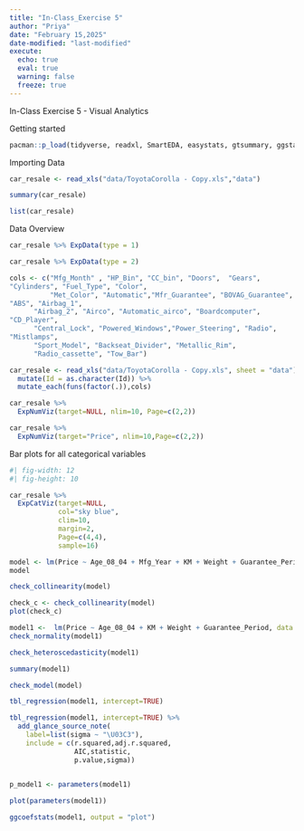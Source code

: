 ```yaml
---
title: "In-Class_Exercise 5"
author: "Priya"
date: "February 15,2025"
date-modified: "last-modified"
execute:
  echo: true
  eval: true
  warning: false
  freeze: true
---
```

In-Class Exercise 5 - Visual Analytics

Getting started

```r
pacman::p_load(tidyverse, readxl, SmartEDA, easystats, gtsummary, ggstatsplot)
```

Importing Data

```r
car_resale <- read_xls("data/ToyotaCorolla - Copy.xls","data")
```

```r
summary(car_resale)

```

```r
list(car_resale)
```

Data Overview

```r
car_resale %>% ExpData(type = 1)
```

```r
car_resale %>% ExpData(type = 2)
```


```r
cols <- c("Mfg_Month" , "HP_Bin", "CC_bin", "Doors",  "Gears", 
"Cylinders", "Fuel_Type", "Color",
          "Met_Color", "Automatic","Mfr_Guarantee", "BOVAG_Guarantee",
"ABS", "Airbag_1",
      "Airbag_2", "Airco", "Automatic_airco", "Boardcomputer",
"CD_Player",
      "Central_Lock", "Powered_Windows","Power_Steering", "Radio",
"Mistlamps",
      "Sport_Model", "Backseat_Divider", "Metallic_Rim",
      "Radio_cassette", "Tow_Bar")
```

```r
car_resale <- read_xls("data/ToyotaCorolla - Copy.xls", sheet = "data") %>% 
  mutate(Id = as.character(Id)) %>%
  mutate_each(funs(factor(.)),cols)

```

```r
car_resale %>%
  ExpNumViz(target=NULL, nlim=10, Page=c(2,2))
```

```r
car_resale %>% 
  ExpNumViz(target="Price", nlim=10,Page=c(2,2))
```

Bar plots for all categorical variables



```r
#| fig-width: 12
#| fig-height: 10

car_resale %>% 
  ExpCatViz(target=NULL,
            col="sky blue",
            clim=10,
            margin=2,
            Page=c(4,4),
            sample=16)
```


```r
model <- lm(Price ~ Age_08_04 + Mfg_Year + KM + Weight + Guarantee_Period, data = car_resale)
model
```
```r
check_collinearity(model)
```


```r
check_c <- check_collinearity(model)
plot(check_c)
```

```r
model1 <-  lm(Price ~ Age_08_04 + KM + Weight + Guarantee_Period, data = car_resale)
check_normality(model1)
```
```r
check_heteroscedasticity(model1)
```

```r
summary(model1)
```


```r
check_model(model)

```
```r
tbl_regression(model1, intercept=TRUE)
```


```r
tbl_regression(model1, intercept=TRUE) %>%
  add_glance_source_note(
    label=list(sigma ~ "\U03C3"),
    include = c(r.squared,adj.r.squared,
                AIC,statistic,
                p.value,sigma))
  
```

```r
p_model1 <- parameters(model1)
```


```r

plot(parameters(model1))
```

```r
ggcoefstats(model1, output = "plot")
```



